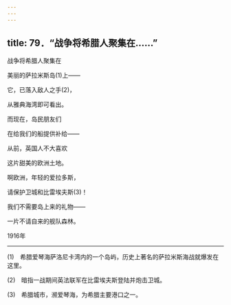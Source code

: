 ```yaml
---
---
---
```

title: 79．“战争将希腊人聚集在……”
---




战争将希腊人聚集在

美丽的萨拉米斯岛(1)上——

它，已落入敌人之手(2)，

从雅典海湾即可看出。

而现在，岛民朋友们

在给我们的船提供补给——

从前，英国人不大喜欢

这片甜美的欧洲土地。

啊欧洲，年轻的爱拉多斯，

请保护卫城和比雷埃夫斯(3)！

我们不需要岛上来的礼物——

一片不请自来的舰队森林。

1916年



* * *



(1)　希腊爱琴海萨洛尼卡湾内的一个岛屿，历史上著名的萨拉米斯海战就爆发在这里。

(2)　暗指一战期间英法联军在比雷埃夫斯登陆并炮击卫城。

(3)　希腊城市，濒爱琴海，为希腊主要港口之一。